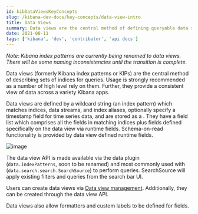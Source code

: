 ```yaml
---
id: kibDataViewsKeyConcepts
slug: /kibana-dev-docs/key-concepts/data-view-intro
title: Data Views
summary: Data views are the central method of defining queryable data sets in Kibana
date: 2021-08-11
tags: ['kibana', 'dev', 'contributor', 'api docs']
---
```


_Note: Kibana index patterns are currently being renamed to data views. There will be some naming inconsistencies until the transition is complete._

Data views (formerly Kibana index patterns or KIPs) are the central method of describing sets of indices for queries. Usage is strongly recommended
as a number of high level <DocLink id="kibBuildingBlocks" text="building blocks"/> rely on them. Further, they provide a consistent view of data across
a variety Kibana apps.

Data views are defined by a wildcard string (an index pattern) which matches indices, data streams, and index aliases, optionally specify a
timestamp field for time series data, and are stored as a <DocLink id="kibDevDocsSavedObjectsIntro"
text="saved object"/>. They have a field list which comprises all the fields in matching indices plus fields defined specifically
on the data view via runtime fields. Schema-on-read functionality is provided by data view defined runtime fields.

![image](../assets/data_view_diagram.png)

The data view API is made available via the data plugin (`data.indexPatterns`, soon to be renamed) and most commonly used with <DocLink id="kibDevTutorialDataSearchAndSessions" section="high-level-search" text="SearchSource" />
(`data.search.search.SearchSource`) to perform queries. SearchSource will apply existing filters and queries from the search bar UI.

Users can create data views via [Data view management](https://www.elastic.co/guide/en/kibana/current/index-patterns.html).
Additionally, they can be created through the data view API.

Data views also allow formatters and custom labels to be defined for fields.

